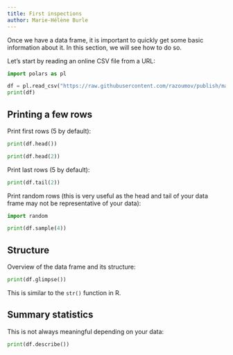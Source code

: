 ```yaml
---
title: First inspections
author: Marie-Hélène Burle
---
```


:::{.def}

Once we have a data frame, it is important to quickly get some basic information about it. In this section, we will see how to do so.

:::

Let's start by reading an online CSV file from a URL:

```python
import polars as pl

df = pl.read_csv("https://raw.githubusercontent.com/razoumov/publish/master/jeopardy.csv")
print(df)
```

## Printing a few rows

Print first rows (5 by default):

```python
print(df.head())
```

```python
print(df.head(2))
```

Print last rows (5 by default):

```python
print(df.tail(2))
```

Print random rows (this is very useful as the head and tail of your data frame may not be representative of your data):

```python
import random

print(df.sample(4))
```

## Structure

Overview of the data frame and its structure:

```python
print(df.glimpse())
```

:::{.note}

This is similar to the `str()` function in R.

:::

## Summary statistics

This is not always meaningful depending on your data:

```python
print(df.describe())
```
